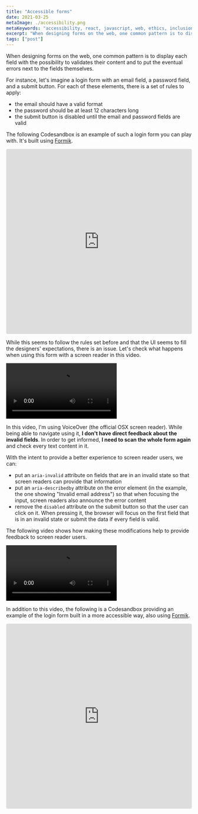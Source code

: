 ```yaml
---
title: "Accessible forms"
date: 2021-03-25
metaImage: ./accessibility.png
metaKeywords: "accessibility, react, javascript, web, ethics, inclusion, css"
excerpt: "When designing forms on the web, one common pattern is to display each field with the possibility to validates their content and to put the eventual errors next to the fields themselves."
tags: ["post"]
---
```



When designing forms on the web, one common pattern is to display each field with the possibility to validates their content and to put the eventual errors next to the fields themselves.

For instance, let's imagine a login form with an email field, a password field, and a submit button. For each of these elements, there is a set of rules to apply:

- the email should have a valid format
- the password should be at least 12 characters long
- the submit button is disabled until the email and password fields are valid

The following Codesandbox is an example of such a login form you can play with. It's built using [Formik](https://formik.org/).

<iframe
  src="https://codesandbox.io/embed/not-accessible-f8txu?fontsize=14&hidenavigation=1&theme=dark"
  style="width:100%; height:500px; border:0; border-radius: 4px; overflow:hidden;"
  title="Not accessible"
  allow="accelerometer; ambient-light-sensor; camera; encrypted-media; geolocation; gyroscope; hid; microphone; midi; payment; usb; vr; xr-spatial-tracking"
  sandbox="allow-forms allow-modals allow-popups allow-presentation allow-same-origin allow-scripts"
></iframe>

While this seems to follow the rules set before and that the UI seems to fill the designers' expectations, there is an issue. Let's check what happens when using this form with a screen reader in this video.

<video controls="controls" title="Not accessible login form video">
   <source src={notAccessible} type="video/mp4"></source>
</video>

In this video, I'm using VoiceOver (the official OSX screen reader). While being able to navigate using it, **I don't have direct feedback about the invalid fields**. In order to get informed, **I need to scan the whole form again** and check every text content in it.

With the intent to provide a better experience to screen reader users, we can:

- put an `aria-invalid` attribute on fields that are in an invalid state so that screen readers can provide that information
- put an `aria-describedby` attribute on the error element (in the example, the one showing "Invalid email address") so that when focusing the input, screen readers also announce the error content
- remove the `disabled` attribute on the submit button so that the user can click on it. When pressing it, the browser will focus on the first field that is in an invalid state or submit the data if every field is valid.

The following video shows how making these modifications help to provide feedback to screen reader users.

<video controls="controls" title="Accessible login form video">
   <source src={accessible} type="video/mp4"></source>
</video>

In addition to this video, the following is a Codesandbox providing an example of the login form built in a more accessible way, also using [Formik](https://formik.org/).

<iframe
  src="https://codesandbox.io/embed/accessible-2-6p98s?fontsize=14&hidenavigation=1&theme=dark"
  style="width:100%; height:500px; border:0; border-radius: 4px; overflow:hidden;"
  title="Accessible 2"
  allow="accelerometer; ambient-light-sensor; camera; encrypted-media; geolocation; gyroscope; hid; microphone; midi; payment; usb; vr; xr-spatial-tracking"
  sandbox="allow-forms allow-modals allow-popups allow-presentation allow-same-origin allow-scripts"
></iframe>
